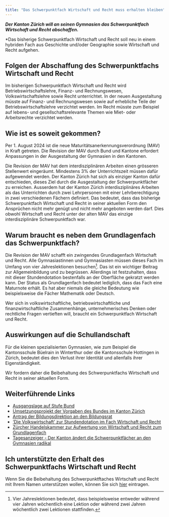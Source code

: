 ```yaml
---
title: "Das Schwerpunktfach Wirtschaft und Recht muss erhalten bleiben"
---
```


***Der Kanton Zürich will an seinen Gymnasien das Schwerpunktfach
Wirtschaft und Recht abschaffen.***

*Das bisherige Schwerpunktfach Wirtschaft und Recht soll neu in einem
hybriden Fach aus Geschichte und/oder Geographie sowie Wirtschaft und
Recht aufgehen.

## Folgen der Abschaffung des Schwerpunktfachs Wirtschaft und Recht

Im bisherigen Schwerpunktfach Wirtschaft und Recht wird
Betriebswirtschaftslehre, Finanz- und Rechnungswesen,
Volkswirtschaftslehre sowie Recht unterrichtet. In der neuen
Ausgestaltung müsste auf Finanz- und Rechnungswesen sowie auf erhebliche
Teile der Betriebswirtschaftslehre verzichtet werden. 
Im Recht müsste zum Beispiel auf lebens- und gesellschaftsrelevante
Themen wie Miet- oder Arbeitsrechte verzichtet werden.

## Wie ist es soweit gekommen?

Per 1. August 2024 ist die neue Maturitätsanerkennungsverordnung (MAV)
in Kraft getreten. Die Revision der MAV durch Bund und Kantone erfordert
Anpassungen in der Ausgestaltung der Gymnasien in den Kantonen.

Die Revision der MAV hat dem interdisziplinären Arbeiten einen grösseren
Stellenwert eingeräumt. Mindestens 3% der Unterrichtszeit müssen dafür
aufgewendet werden. Der Kanton Zürich hat sich als einziger Kanton dafür
entschieden, dieses Ziel durch die Ausgestaltung der Schwerpunktfächer
zu erreichen. Ausserdem hat der Kanton Zürich interdisziplinäres
Arbeiten als das Unterrichten durch zwei Lehrpersonen mit einer
Lehrberechtigung in zwei verschiedenen Fächern definiert. Das bedeutet,
dass das bisherige Schwerpunktfach Wirtschaft und Recht in seiner
aktuellen Form den Ansprüchen nicht mehr genügt und nicht mehr angeboten
werden darf. Dies obwohl 
Wirtschaft und Recht unter der alten MAV das einzige interdisziplinäre
Schwerpunktfach war.

## Warum braucht es neben dem Grundlagenfach das Schwerpunktfach?

Die Revision der MAV schafft ein zwingendes Grundlagenfach Wirtschaft
und Recht. Alle Gymnasiastinnen und Gymnasiasten müssen dieses Fach im
Umfang von vier Jahreslektionen besuchen[^1]. Das ist ein wichtiger Beitrag
zur Allgemeinbildung und zu begrüssen. Allerdings ist festzuhalten, dass
mit dieser Stundendotation bestenfalls an der Oberfläche gekratzt
werden kann. Der Status als Grundlagenfach bedeutet lediglich, dass das
Fach eine Maturnote erhält. Es hat aber niemals die gleiche Bedeutung
wie beispielsweise die Fächer Mathematik oder Deutsch.

Wer sich in volkswirtschaftliche, betriebswirtschaftliche und 
finanzwirtschaftliche Zusammenhänge, unternehmerisches Denken oder
rechtliche Fragen vertieften will, braucht ein Schwerpunktfach Wirtschaft und
Recht.

## Auswirkungen auf die Schullandschaft

Für die kleinen spezialisierten Gymnasien, wie zum Beispiel die Kantonsschule Büelrain in
Winterthur oder die Kantonsschule Hottingen in Zürich, bedeutet dies den
Verlust ihrer Identität und allenfalls ihrer Eigenständigkeit. 

Wir fordern daher die Beibehaltung des Schwerpunktfachs Wirtschaft und Recht in seiner
aktuellen Form.

## Weiterführende Links

* [Ausgangslage auf Stufe Bund](https://www.edk.ch/de/die-edk/news/20240731)
* [Umsetzungsprojekt der Vorgaben des Bundes im Kanton Zürich](https://www.zh.ch/de/bildung/schulen/maturitaetsschule/projekte-maturitaetsschulen/gemeinsam-die-zukunft-der-gymnasien-gestalten.html)
* [Antrag der Bildungsdirektion an den Bildungsrat](https://www.zh.ch/de/bildungsdirektion/generalsekretariat-der-bildungsdirektion/bildungsrat/suche-bildungsratsbeschluesse/2024-brb-05.html)
* [‘Die Volkswirtschaft’ zur Stundendotation im Fach Wirtschaft und Recht](https://dievolkswirtschaft.ch/de/2025/06/wirtschaft-und-recht-als-maturitaetsfach-fuer-alle/)
* [Zürcher Handelskammer zur Aufwertung von Wirtschaft und Recht zum Grundlagenfach](https://www.zhk.ch/de/wirtschaft-und-politik/abstimmungen/revision-der-maturitaets-anerkennungsverordnung-richtige-stossrichtung-mutlose-umsetzung.html?utm_source=chatgpt.com)
* [Tagesanzeiger - Der Kanton ändert die Schwerpunktfächer an den Gymnasien radikal](https://www.tagesanzeiger.ch/gymnasium-zuerich-das-sind-die-zwoelf-neuen-schwerpunktfaecher-412150645711?utm_source=chatgpt.com)

## Ich unterstützte den Erhalt des Schwerpunktfachs Wirtschaft und Recht

Wenn Sie die Beibehaltung des Schwerpunktftaches Wirtschaft und Recht
mit Ihrem Namen unterstützen wollen, können Sie sich 
[hier](https://forms.gle/Qii7X7os3id8N1qK8) 
eintragen.

[^1]: Vier Jahreslektionen bedeutet, dass beispielsweise entweder
    während vier Jahren wöchentlich eine Lektion oder während
    zwei Jahren wöchentlich zwei Lektionen stattfinden.
